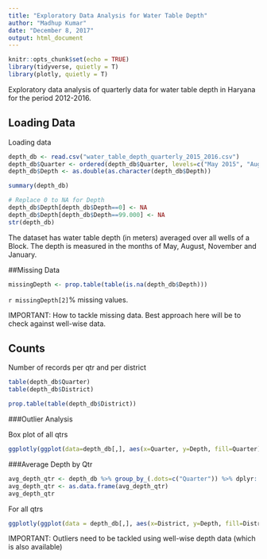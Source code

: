 ```yaml
---
title: "Exploratory Data Analysis for Water Table Depth"
author: "Madhup Kumar"
date: "December 8, 2017"
output: html_document
---
```


```r
knitr::opts_chunk$set(echo = TRUE)
library(tidyverse, quietly = T)
library(plotly, quietly = T)
```


Exploratory data analysis of quarterly data for water table depth in Haryana for the period 2012-2016.

## Loading Data

Loading data

```r
depth_db <- read.csv("water_table_depth_quarterly_2015_2016.csv")
depth_db$Quarter <- ordered(depth_db$Quarter, levels=c("May 2015", "August 2015","November 2015","January 2016"))
depth_db$Depth <- as.double(as.character(depth_db$Depth))

summary(depth_db)
```


```r

# Replace 0 to NA for Depth
depth_db$Depth[depth_db$Depth==0] <- NA
depth_db$Depth[depth_db$Depth==99.000] <- NA
str(depth_db)
```


The dataset has water table depth (in meters) averaged over all wells of a Block. The depth is measured in the months of May, August, November and January.

##Missing Data

```r
missingDepth <- prop.table(table(is.na(depth_db$Depth)))

```
`r missingDepth[2]`% missing values.

IMPORTANT: How to tackle missing data. Best approach here will be to check against well-wise data.

## Counts

Number of records per qtr and per district
```r
table(depth_db$Quarter)
table(depth_db$District)
```

```r
prop.table(table(depth_db$District))
```




###Outlier Analysis

Box plot of all qtrs
```r
ggplotly(ggplot(data=depth_db[,], aes(x=Quarter, y=Depth, fill=Quarter)) + geom_boxplot())
```

###Average Depth by Qtr

```r
avg_depth_qtr <- depth_db %>% group_by_(.dots=c("Quarter")) %>% dplyr::summarize(Mean = mean(Depth, na.rm = T))
avg_depth_qtr <- as.data.frame(avg_depth_qtr)
avg_depth_qtr
```

For all qtrs
```r
ggplotly(ggplot(data = depth_db[,], aes(x=District, y=Depth, fill=District)) + geom_boxplot() + ylim(0,50) + facet_grid(Quarter~.) + ylab("Quarterly Average Depth"))

```


IMPORTANT: Outliers need to be tackled using well-wise depth data (which is also available)

